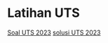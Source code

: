 # Latihan UTS

[Soal UTS 2023](UTS_2023_RC-3.soal.pdf)
[solusi UTS 2023](./UTS_2023_RC-1.solusi.pdf)

